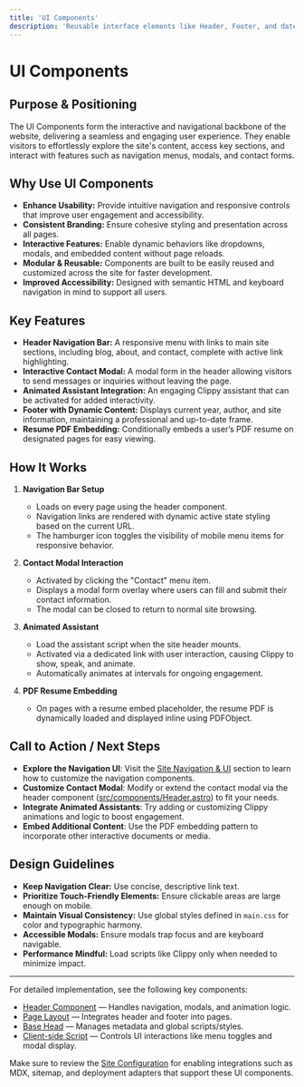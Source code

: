 ```yaml
---
title: 'UI Components'
description: 'Reusable interface elements like Header, Footer, and date formatting.'
---
```


# UI Components

## Purpose & Positioning

The UI Components form the interactive and navigational backbone of the website, delivering a seamless and engaging user experience. They enable visitors to effortlessly explore the site's content, access key sections, and interact with features such as navigation menus, modals, and contact forms.

## Why Use UI Components

- **Enhance Usability:** Provide intuitive navigation and responsive controls that improve user engagement and accessibility.
- **Consistent Branding:** Ensure cohesive styling and presentation across all pages.
- **Interactive Features:** Enable dynamic behaviors like dropdowns, modals, and embedded content without page reloads.
- **Modular & Reusable:** Components are built to be easily reused and customized across the site for faster development.
- **Improved Accessibility:** Designed with semantic HTML and keyboard navigation in mind to support all users.

## Key Features

- **Header Navigation Bar:** A responsive menu with links to main site sections, including blog, about, and contact, complete with active link highlighting.
- **Interactive Contact Modal:** A modal form in the header allowing visitors to send messages or inquiries without leaving the page.
- **Animated Assistant Integration:** An engaging Clippy assistant that can be activated for added interactivity.
- **Footer with Dynamic Content:** Displays current year, author, and site information, maintaining a professional and up-to-date frame.
- **Resume PDF Embedding:** Conditionally embeds a user’s PDF resume on designated pages for easy viewing.

## How It Works

1. **Navigation Bar Setup**
   - Loads on every page using the header component.
   - Navigation links are rendered with dynamic active state styling based on the current URL.
   - The hamburger icon toggles the visibility of mobile menu items for responsive behavior.

2. **Contact Modal Interaction**
   - Activated by clicking the "Contact" menu item.
   - Displays a modal form overlay where users can fill and submit their contact information.
   - The modal can be closed to return to normal site browsing.

3. **Animated Assistant**
   - Load the assistant script when the site header mounts.
   - Activated via a dedicated link with user interaction, causing Clippy to show, speak, and animate.
   - Automatically animates at intervals for ongoing engagement.

4. **PDF Resume Embedding**
   - On pages with a resume embed placeholder, the resume PDF is dynamically loaded and displayed inline using PDFObject.

## Call to Action / Next Steps

- **Explore the Navigation UI**: Visit the [Site Navigation & UI](#) section to learn how to customize the navigation components.
- **Customize Contact Modal**: Modify or extend the contact modal via the header component ([src/components/Header.astro](src/components/Header.astro)) to fit your needs.
- **Integrate Animated Assistants**: Try adding or customizing Clippy animations and logic to boost engagement.
- **Embed Additional Content**: Use the PDF embedding pattern to incorporate other interactive documents or media.

## Design Guidelines

- **Keep Navigation Clear:** Use concise, descriptive link text.
- **Prioritize Touch-Friendly Elements:** Ensure clickable areas are large enough on mobile.
- **Maintain Visual Consistency:** Use global styles defined in `main.css` for color and typographic harmony.
- **Accessible Modals:** Ensure modals trap focus and are keyboard navigable.
- **Performance Mindful:** Load scripts like Clippy only when needed to minimize impact.

---

For detailed implementation, see the following key components:

- [Header Component](src/components/Header.astro) — Handles navigation, modals, and animation logic.
- [Page Layout](src/layouts/Page.astro) — Integrates header and footer into pages.
- [Base Head](src/components/BaseHead.astro) — Manages metadata and global scripts/styles.
- [Client-side Script](src/js/index.js) — Controls UI interactions like menu toggles and modal display.

Make sure to review the [Site Configuration](#) for enabling integrations such as MDX, sitemap, and deployment adapters that support these UI components.

